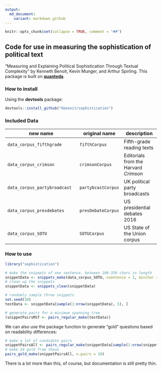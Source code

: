 ```yaml
---
output:
  md_document:
    variant: markdown_github
---
```


```r
knitr::opts_chunk$set(collapse = TRUE, comment = "##")
```

<!--
[![CRAN Version](http://www.r-pkg.org/badges/version/sophistication)](http://cran.r-project.org/package=sophistication)
![Downloads](http://cranlogs.r-pkg.org/badges/sophistication)
[![Travis-CI Build Status](https://travis-ci.org/kbenoit/sophistication.svg?branch=master)](https://travis-ci.org/kbenoit/sophistication)
[![codecov.io](https://codecov.io/github/kbenoit/sophistication/coverage.svg?branch=master)][1]
-->

## Code for use in measuring the sophistication of political text

"Measuring and Explaining Political Sophistication Through Textual Complexity" by Kenneth Benoit, Kevin Munger, and Arthur Spirling.  This package is built on [**quanteda**](http://quanteda.io).

### How to install

Using the **devtools** package:
```r
devtools::install_github("kbenoit/sophistication")
```
                              

### Included Data

new name | original name | description
--------------| -------- | ------- 
`data_corpus_fifthgrade` | `fifthCorpus` | Fifth-grade reading texts
`data_corpus_crimson` | `crimsonCorpus` |  Editorials from the Harvard *Crimson*
`data_corpus_partybroadcast` | `partybcastCorpus` |  UK political party broadcasts
`data_corpus_presdebates` | `presDebateCorpus` | US presidential debates 2016
`data_corpus_SOTU` | `SOTUCorpus` | US State of the Union corpus



### How to use

```r
library("sophistication")

# make the snipepts of one sentence, between 100-350 chars in length
snippetData <- snippets_make(data_corpus_SOTU, nsentence = 1, minchar = 150, maxchar = 250)
# clean up the snippets
snippetData <- snippets_clean(snippetData)

# randomly sample three snippets
set.seed(10)
testData <- snippetData[sample(1:nrow(snippetData), 5), ]

# generate pairs for a minimum spanning tree
(snippetPairsMST <- pairs_regular_make(testData))
```

We can also use the package function to generate "gold" questions based on readability differences:

```r
# make a lot of candidate pairs
snippetPairsAll <- pairs_regular_make(snippetData[sample(1:nrow(snippetData), 1000), ])
# make 10 gold from these
pairs_gold_make(snippetPairsAll, n.pairs = 10)
```

There is a lot more than this, of course, but documentation is still pretty thin.

    

    


